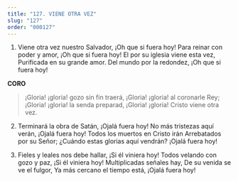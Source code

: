 ```yaml
---
title: "127. VIENE OTRA VEZ"
slug: "127"
order: "000127"
---
```


1. Viene otra vez nuestro Salvador,
¡Oh que si fuera hoy!
Para reinar con poder y amor,
¡Oh que si fuera hoy!
El por su iglesia viene esta vez, Purificada en su grande amor. Del mundo por la redondez,
¡Oh que si fuera hoy!

**CORO**
>¡Gloria! ¡gloria! gozo sin fin traerá,
¡Gloria! ¡gloria! al coronarle Rey;
¡Gloria! ¡gloria! la senda preparad,
¡Gloria! ¡gloria! Cristo viene otra vez.

2.	Terminará la obra de Satán,
¡Ojalá fuera hoy!
No más tristezas aquí verán,
¡Ojalá fuera hoy!
Todos los muertos en Cristo irán Arrebatados por su Señor;
¿Cuándo estas glorias aquí vendrán?
¡Ojalá fuera hoy!

3.	Fieles y leales nos debe hallar,
¡Si él viniera hoy!
Todos velando con gozo y paz,
¡Si él viniera hoy! Multiplicadas señales hay, De su venida se ve el fulgor,
Ya más cercano el tiempo está,
¡Ojalá fuera hoy!


